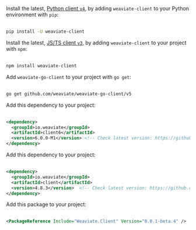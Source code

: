 
<Tabs className="code" groupId="languages">
<TabItem value="py" label="Python">

Install the latest, [Python client `v4`](/weaviate/client-libraries/python), by adding `weaviate-client` to your Python environment with `pip`:<br/><br/>

```bash
pip install -U weaviate-client
```

</TabItem>
<TabItem value="ts" label="JavaScript/TypeScript">

Install the latest, [JS/TS client `v3`](/weaviate/client-libraries/typescript), by adding `weaviate-client` to your project with `npm`:<br/><br/>

```bash
npm install weaviate-client
```

</TabItem>
<TabItem value="go" label="Go">

Add `weaviate-go-client` to your project with `go get`:<br/><br/>

```bash
go get github.com/weaviate/weaviate-go-client/v5
```

</TabItem>
<TabItem value="java6" label="Java v6 (Beta)">

Add this dependency to your project:<br/><br/>

```xml
<dependency>
  <groupId>io.weaviate</groupId>
  <artifactId>client6</artifactId>
  <version>6.0.0-M1</version> <!-- Check latest version: https://github.com/weaviate/java-client -->
</dependency>
```

</TabItem>
<TabItem value="java" label="Java">

Add this dependency to your project:<br/><br/>

```xml
<dependency>
  <groupId>io.weaviate</groupId>
  <artifactId>client</artifactId>
  <version>4.8.3</version>  <!-- Check latest version: https://github.com/weaviate/java-client -->
</dependency>
```

</TabItem>
<TabItem value="csharp" label="C# (Beta)">

Add this package to your project:<br/><br/>

```xml
<PackageReference Include="Weaviate.Client" Version="0.0.1-beta.4" />   <!-- Check latest version: https://github.com/weaviate/java-client -->
```

</TabItem>
</Tabs>
